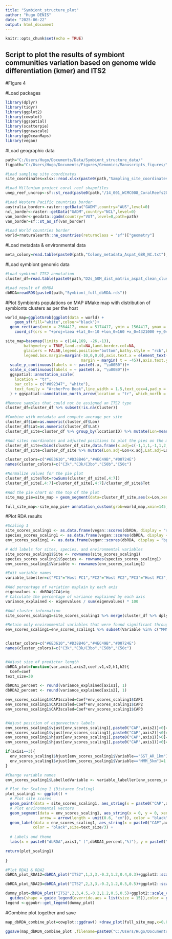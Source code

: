 ---
title: "Symbiont_structure_plot"
author: "Hugo DENIS"
date: "2025-06-22"
output: html_document
---

```{r setup, include=FALSE}
knitr::opts_chunk$set(echo = TRUE)
```

## Script to plot the results of symbiont communities variation based on genome wide differentiation (kmer) and ITS2
#Figure 4

#Load packages
```{r}
library(dplyr)
library(tidyr)
library(ggplot2)
library(cowplot)
library(ggspatial)
library(scatterpie)
library(ggnewscale)
library(ggOceanMaps)
library(vegan)
```

#Load geographic data
```{r}
path="C:/Users/Hugo/Documents/Data/Symbiont_structure_data/"
figpath="C:/Users/Hugo/Documents/Figures/Genomics/Manuscripts_figures/"

#Load sampling site coordinates
site_coordinates=xlsx::read.xlsx(paste0(path,"Sampling_site_coordinates.xlsx"),sheetName = "Feuil1",check.names=F,rowIndex=1:30,colIndex = 1:7,colClasses = c(rep("character",2),rep("numeric",5)))

#Load Millenium project coral reef shapefiles
unep_reef_uncrop<-sf::st_read(paste0(path,"/14_001_WCMC008_CoralReefs2018_v4_1/01_Data/WCMC008_CoralReef2018_Py_v4_1.shp"))

#Load Western Pacific countries border 
australia_border<-raster::getData("GADM",country="AUS",level=0)
ncl_border<-raster::getData("GADM",country="NCL",level=0)
van_border<-geodata::gadm(country="VUT",level=0,path=path)
van_border=sf::st_as_sf(van_border)

#Load World countries border
world=rnaturalearth::ne_countries(returnclass = "sf")["geometry"]
```

#Load metadata & environmental data
```{r}
meta_colony=read.table(paste0(path,"Colony_metadata_Aspat_GBR_NC.txt"),header=T,sep="\t")
```

#Load symbiont genomic data 
```{r}
#Load symbiont ITS2 annotation
cluster_df=read.table(paste0(path,"D2s_50M_dist_matrix_aspat_clean_cluster_metadata_outliers_1.5IQR_per_region.txt"),check.names=F,sep="\t",header=T)

#Load result of dbRDA
dbRDA=readRDS(paste0(path,"Symbiont_full_dbRDA.rds"))
```


#Plot Symbionts populations on MAP 
#Make map with distribution of symbionts clusters as per the host 
```{r}
world_map=ggplotGrob(ggplot(data = world) +
    geom_sf(fill="white",colour="black")+
  geom_rect(aes(xmin = 2564417, xmax = 5174417, ymin = 1564417, ymax = 3064417), color = "#092347", fill = NA,size=1) +
    coord_sf(crs = "+proj=laea +lat_0=-10 +lon_0=160 +x_0=4321000 +y_0=3210000 +ellps=GRS80 +units=m +no_defs") +theme_void())

site_map=basemap(limits = c(144,169, -26,-13),
        bathymetry = TRUE,land.col=NA,land.border.col=NA,
        glaciers = FALSE,legend.position="bottom",bathy.style = "rcb",bathy.alpha=0.5)  + geom_polygon(data=ncl_border, aes(long,lat,group=group),fill="grey",colour="grey40",size=0.3) + geom_polygon(data=australia_border, aes(long,lat,group=group),fill="grey",colour="grey40",size=0.3)+ geom_sf(data=van_border ,fill="grey",colour="grey40",size=0.3)+ geom_sf(data = unep_reef_uncrop['LAYER_NAME'],fill="grey",color="grey40",xlim=c(144,167),ylim=c(-25,-12),size=0.3)+ theme(legend.title = element_text(size=17,color="black",margin=margin(t = 0, r = 7, b = 35, l = 0)),legend.text = element_text(size=17,color="black"),legend.background = element_rect(fill = "transparent",colour = "transparent"),legend.key.height = unit(4,"mm"),legend.key.width = unit(20,"mm"),legend.position = "none",legend.margin=margin(0,0,0,0),
        legend.box.margin=margin(-10,0,0,0),axis.text.x = element_text(size=30,color="#092347",vjust = -0.7,hjust=-0.2,
                                 margin = margin( t = -45)),axis.text.y=element_text(size=30,color="#092347",hjust = -0.9,vjust=-0.3,margin=margin(l=0,r=-80,b=0,t=0)),plot.background= element_rect(fill="white", colour="white"),panel.background = element_rect(fill="transparent", colour="#092347",linewidth=1.1),axis.ticks =element_blank())+ labs(x="",y="")+
  scale_y_continuous(labels = ~ paste0(.x, "\u00B0"))+
  scale_x_continuous(labels = ~ paste0(.x, "\u00B0"))+
  ggspatial::annotation_scale(
    location = "tr",
    bar_cols = c("#092347", "white"),
    text_family = "ArcherPro Book",line_width = 1.5,text_cex=4,pad_y = unit(0.4, "in")
  ) + ggspatial::annotation_north_arrow(location = "tr", which_north = "true", pad_x = unit(0.4, "in"), pad_y = unit(0.8, "in"),height=unit(4,"cm"),width=unit(4,"cm"), style = north_arrow_fancy_orienteering(fill = c("#092347", "white"),text_size=50)) + coord_sf(xlim=c(144,169),ylim=c(-26,-13),expand=F,crs="+proj=longlat +datum=WGS84 +no_defs")+ geom_point(data=site_coordinates,aes(x=Lon,y=Lat),size=5,shape=21, color="#092347",fill="#092347") + guides(fill="none",color="none")

#Remove samples that could not be assigned an ITS2 type
cluster_df=cluster_df %>% subset(!is.na(Cluster))

#Combine with metadata and compute average per site 
cluster_df$Lon=as.numeric(cluster_df$Lon)
cluster_df$Lat=as.numeric(cluster_df$Lat)
cluster_df_site=cluster_df %>% group_by(locationID) %>% mutate(Lon=mean(Lon,na.rm=T),Lat=mean(Lat,na.rm=T)) %>% ungroup() %>%  group_by(locationID,ITS2) %>% dplyr::summarize(Occurence=n(),Lat=mean(Lat,na.rm=T),Lon=mean(Lon,na.rm=T)) %>% pivot_wider(names_from = "ITS2",values_from = "Occurence", values_fill = list(Occurence = 0))

#Add sites coordinates and adjusted positions to plot the pies on the map
cluster_df_site=cbind(cluster_df_site,data.frame(x.adj=c(-1,1,1,-1,1,2,1,-0.5,1,2,1,-1.5,-1,-1,-1,1.5,2,-1,-0.6,1,2,1,-1,1,2,1,1,-1,1),y.adj=c(-0.2,-0.5,1,1,0.5,-0.5,-1,0,0,0.5,1,-1,0,0.5,0,0.5,-1,-0.4,-0.2,0,0.5,-0.3,0,0.5,1,0.5,0,-0.5,0)))
cluster_df_site=cluster_df_site %>% mutate(Lon.adj=Lon+x.adj,Lat.adj=Lat+y.adj)

cluster_colors=c("#6E3610","#D38B46","#4EC49B","#00724E")
names(cluster_colors)=c("C3k","C3k/C3bo","C50b","C50c")

#Normalize values for the pie plot 
cluster_df_site$Tot=rowSums(cluster_df_site[,4:7])
cluster_df_site[,4:7]=cluster_df_site[,4:7]/cluster_df_site$Tot

#Add the pie chart on the top of the plot 
site_map_pie=site_map + geom_segment(data=cluster_df_site,aes(x=Lon,xend=Lon.adj,y=Lat,yend=Lat.adj),size=0.7,colour="#092347") + new_scale_fill()  + geom_scatterpie(data=cluster_df_site,aes(x=Lon.adj,y=Lat.adj),cols=c("C3k/C3bo","C50c","C3k","C50b"),pie_scale = 0.9,colour=NA) + scale_fill_manual(values=cluster_colors) + coord_sf(xlim=c(144,169),ylim=c(-26,-13),expand=F,crs="+proj=longlat +datum=WGS84 +no_defs") + theme(legend.key.height = unit(10,"mm"),legend.key.width = unit(10,"mm"),legend.position = "none") + labs(fill="ITS2 type")

full_site_map<-site_map_pie+ annotation_custom(grob=world_map,xmin=145,xmax=149.5,ymin=-Inf,ymax=-20)
```

#Plot RDA results
```{r}
#Scaling 1
site_scores_scaling1 <- as.data.frame(vegan::scores(dbRDA, display = "sites", scaling = 1,choices=c(1,2,3,4,5)))
species_scores_scaling1 <- as.data.frame(vegan::scores(dbRDA, display = "species", scaling = 1,choices=c(1,2,3,4,5)))
env_scores_scaling1 <- as.data.frame(vegan::scores(dbRDA, display = "bp", scaling = 1,choices=c(1,2,3,4,5)))

# Add labels for sites, species, and environmental variables
site_scores_scaling1$Site <- rownames(site_scores_scaling1)
species_scores_scaling1$Species <- rownames(species_scores_scaling1)
env_scores_scaling1$Variable <- rownames(env_scores_scaling1)

#Edit variable names 
variable_labeller=c("PC1"="Host PC1","PC2"="Host PC2","PC3"="Host PC3","Kd490_median"="Turbidity Median","CF_median"="Cloud Fraction\nMedian","DHW_collection"="DHW\ncollection","SST_AR_1km"="SST AR","SSTmean_change"="SST change","DHW_freq_sup4_5km"="DHW>4 Freq","DHW_max_5km"="DHW max","Km_to_coastline"="Shore\ndistance","MMM_5km"="MMM","DHW_freq_sup8"="DHW>8 Freq")

#Add percentage of variation explain by each axis
eigenvalues <- dbRDA$CCA$eig
# Calculate the percentage of variance explained by each axis
variance_explained <- eigenvalues / sum(eigenvalues) * 100

#Add cluster information
site_scores_scaling1=site_scores_scaling1 %>% merge(cluster_df %>% dplyr::select(wgsID_short,ITS2),by.x="Site",by.y="wgsID_short") %>% merge(meta_colony %>% dplyr::select(wgsID_short,Geographic_cluster),by.x="Site",by.y="wgsID_short") %>% subset(!is.na(ITS2))

#Retain only environmental variables that were found significant through forward selection
env_scores_scaling1=env_scores_scaling1 %>% subset(Variable %in% c("MMM_5km","DHW_freq_sup4_5km","SST_AR_1km"))


cluster_colors=c("#6E3610","#D38B46","#4EC49B","#00724E")
names(cluster_colors)=c("C3k","C3k/C3bo","C50b","C50c")


#Adjust size of predictor length
dbRDA_plot=function(var,axis1,axis2,coef,v1,v2,h1,h2){
  Coef=coef
text_size=30

dbRDA1_percent <- round(variance_explained[axis1], 1)
dbRDA2_percent <- round(variance_explained[axis2], 1)

env_scores_scaling1$CAP1scaled=Coef*env_scores_scaling1$CAP1
env_scores_scaling1$CAP2scaled=Coef*env_scores_scaling1$CAP2
env_scores_scaling1$CAP3scaled=Coef*env_scores_scaling1$CAP3


#Adjust position of eigenvectors labels 
env_scores_scaling1$vjust[env_scores_scaling1[,paste0("CAP",axis2)]>0]=v1
env_scores_scaling1$vjust[env_scores_scaling1[,paste0("CAP",axis2)]<0]=v2
env_scores_scaling1$hjust[env_scores_scaling1[,paste0("CAP",axis1)]>0]=h1
env_scores_scaling1$hjust[env_scores_scaling1[,paste0("CAP",axis1)]<0]=h2

if(axis1==3){
  env_scores_scaling1$hjust[env_scores_scaling1$Variable=="SST_AR_1km"]=0.9
  env_scores_scaling1$vjust[env_scores_scaling1$Variable=="MMM_5km"]=1.2
}

#Change variable names 
env_scores_scaling1$LabelledVariable <- variable_labeller[env_scores_scaling1$Variable]

# Plot for Scaling 1 (Distance Scaling)
plot_scaling1 <- ggplot() +
  # Plot site scores
  geom_point(data = site_scores_scaling1, aes_string(x = paste0("CAP",axis1), y = paste0("CAP",axis2),color=var,shape="Geographic_cluster"), size = 5,alpha=0.8)  +
  # Plot environmental vectors
  geom_segment(data = env_scores_scaling1, aes_string(x = 0, y = 0, xend = paste0("CAP",axis1,"scaled"), yend = paste0("CAP",axis2,"scaled")), 
               arrow = arrow(length = unit(0.6, "cm")), color = "black", size = 1,alpha=0.8) +
  geom_label(data = env_scores_scaling1, aes_string(x = paste0("CAP",axis1,"scaled"), y = paste0("CAP",axis2,"scaled"), label = "LabelledVariable",vjust="vjust",hjust="hjust",segment.colour=NA), 
            color = "black",size=text_size/3) +
  
  # Labels and theme
  labs(x = paste0("dbRDA",axis1," (",dbRDA1_percent,"%)"), y = paste0("dbRDA",axis2," (",dbRDA2_percent,"%)"), title = "") + theme_classic()+ theme(axis.text.x=element_text(size=text_size,color="black",angle=0,hjust=0.95),axis.text.y=element_text(size=text_size,color="black"),axis.title.x = element_text(size=text_size,color="black"),axis.title.y = element_text(size=text_size,color="black",margin = margin(t = 0, r = 7, b = 0, l = 0)),legend.title = element_text(size=text_size-2,color="black",margin = margin(t = 0, r = 20, b = , l = 0)),legend.text = element_text(size=text_size-5,color="black"),legend.position ="bottom",legend.background = element_rect(fill = "transparent"),panel.background = element_rect(colour = "black", size=1.5),legend.key = element_blank(),axis.ticks.length = unit(0.3, "cm"),axis.ticks = element_line(size = 1))

return(plot_scaling1)
  
}

#Plot RDA1 & RDA2
dbRDA_plot_RDA12=dbRDA_plot("ITS2",1,2,3,-0.2,1.2,0.4,0.3)+ggplot2::scale_color_manual(values=cluster_colors,name="Major ITS2")+ggplot2::scale_shape_manual(values=c(16, 17, 15, 18),name="Host population",labels=as_labeller(c("CB"="CB","South GBR"="S GBR","Central/North GBR"="CN GBR","NC"="NC")))  + guides(colour = F,shape=F)

dbRDA_plot_RDA23=dbRDA_plot("ITS2",2,3,3,-0.2,1.2,0.5,0.5)+ggplot2::scale_color_manual(values=cluster_colors,name="Major ITS2")  +ggplot2::scale_shape_manual(values=c(16, 17, 15, 18),name="Host population",labels=as_labeller(c("CB"="CB","South GBR"="S GBR","Central/North GBR"="CN GBR","NC"="NC"))) + guides(colour = F,shape=F)

dummy_plot=dbRDA_plot("ITS2",2,3,4.5,-0.2,1.2,0.5,0.5)+ggplot2::scale_color_manual(values=cluster_colors,name="Major ITS2")  +ggplot2::scale_shape_manual(values=c(16, 17, 15, 18),name="Host population",labels=as_labeller(c("CB"="CB","South GBR"="S GBR","Central/North GBR"="CN GBR","NC"="NC")))  + theme(legend.key.width =unit(3,"cm"),legend.text=element_text(size=28,color="black",margin = margin(l = -20, unit = "pt")),legend.title=element_text(size=30,color="black",margin = margin(l = 30, unit = "pt")),legend.spacing.x = unit(0, "mm")) +
  guides(shape = guide_legend(override.aes = list(size = 15)),color = guide_legend(override.aes = list(size = 15)))
legend <-ggpubr::get_legend(dummy_plot)

```


#Combine plot together and save 
```{r}
map_dbRDA_combine_plot=cowplot::ggdraw() +draw_plot(full_site_map,x=0.025,y=0.45,width=1,height=0.55) +draw_plot(dbRDA_plot_RDA12,x=0.02,y=0.05,width=0.46,height=0.4) +draw_plot(dbRDA_plot_RDA23,x=0.505,y=0.05,width=0.46,height=0.4) + theme(plot.background = element_rect(fill="white"))+draw_plot_label(label=c("a","b"),x=c(0.03,0.03),y=c(1,0.45),size=50) + draw_plot(legend,x=0,y=0,width=1,height=0.05)

ggsave(map_dbRDA_combine_plot ,filename=paste0("C:/Users/Hugo/Documents/Figures/Genomics/Manuscripts_figures/","Figure_4_withoutlabels.png"),width=22.5,height=20,dpi=300)
```


